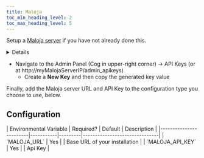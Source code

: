 ```yaml
---
title: Maloja
toc_min_heading_level: 2
toc_max_heading_level: 5
---
```



Setup a [Maloja server](https://github.com/krateng/maloja?tab=readme-ov-file#how-to-install) if you have not already done this.

<details>

    <summary>Maloja Setup Intructions</summary>

    Using Maloja's example `docker-compose.yml`:

    ```yaml reference title="~/malojaData/docker-compose.yml"
    https://github.com/krateng/maloja/blob/master/example-compose.yml
    ```

    Uncomment `environment` and add `MALOJA_FORCE_PASSWORD=CHANGE_ME` to set an admin password

    Start the container:

    ```shell title="~/malojaData"
    docker compose up -d
    ```
</details>

* Navigate to the Admin Panel (Cog in upper-right corner) -> API Keys (or at http://myMalojaServerIP/admin_apikeys)
    * Create a **New Key** and then copy the generated key value

Finally, add the Maloja server URL and API Key to the configuration type you choose to use, below.

## Configuration

<Config config="MalojaClientConfig" fileContent={JsonConfig} name="maloja">
        | Environmental Variable | Required? | Default | Description                   |
        |------------------------|-----------|---------|-------------------------------|
        | `MALOJA_URL`           | Yes       |         | Base URL of your installation |
        | `MALOJA_API_KEY`       | Yes       |         | Api Key                       |
</Config>